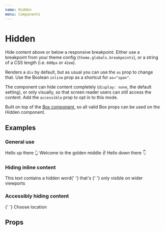 ```yaml
---
name: Hidden
menu: Components
---
```



# Hidden

Hide content above or below a responsive breakpoint. Either use a breakpoint from your theme config (`theme.globals.breakpoints`), or a string of a CSS length (i.e. `600px` or `42em`).

Renders a `div` by default, but as usual you can use the `as` prop to change that. Use the Boolean `inline` prop as a shortcut for `as="span"`.

The component can hide content completely (`display: none`, the default setting), or only visually, so that screen reader users can still access the content. Add the `accessible` prop to opt in to this mode.

Built on top of the [Box component](https://5app.github.io/base5-ui/src-box-readme), so all valid Box props can be used on the Hidden component.

## Examples

### General use

<Playground>
	<Hidden below="m">Hello up there 👆</Hidden>
	<Hidden below="xs" above="l">
		Welcome to the golden middle ✌️
	</Hidden>
	<Hidden above="m">Hello down there 👇</Hidden>
</Playground>

### Hiding inline content

<Playground>
	This text contains a hidden word{' '}
	<Hidden inline below="m">
		that's
	</Hidden>{' '}
	only visible on wider viewports
</Playground>

### Accessibly hiding content

<Playground>
	<Icon vAlign name="globe" aria-labelledby="location-label" />{' '}
	<Hidden inline accessible below="m" id="location-label">
		Choose location
	</Hidden>
</Playground>

## Props

<Props of={Hidden} />
